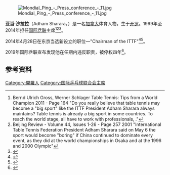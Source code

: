 [[File:Mondial_Ping_-_Press_conference_-_11.jpg|thumb]]

'''亚当·沙拉拉'''（Adham Sharara，{{bd|1953年|3月24日||}}）是一名[[加拿大|加拿大]]体育人物，生于[[开罗|开罗]]。1999年至2014年担任[[国际乒联|国际乒联]]主席<ref>Bernd Ulrich Gross, Werner Schlager Table Tennis: Tips from a World Champion  2011 - Page 164 "Do you really believe that table tennis may become a "big sport" like the ITTF President Adham Sharara always maintains? Table tennis is already a big sport in some countries. To reach the world stage, all have to work with professionals, ."</ref><ref>Beijing Review - Volume 44, Issues 1-26 - Page 257 2001 "International Table Tennis Federation President Adham Sharara said on May 6 the sport would become "boring" if China continued to dominate every event, as they did at the world championships in Osaka and at the 1996 and 2000 Olympic"</ref><ref>{{cite web |title=ITTF Executive Committee (EC) |url=http://www.ittf.com/_front_page/ittf2.asp?category=directory_e |publisher=ITTF |accessdate=21 March 2015 |url-status=dead |archiveurl=https://web.archive.org/web/20160904230922/http://www.ittf.com/_front_page/ittf2.asp?category=directory_e |archivedate=2016-09-04 |dead-url=no }}</ref>。

2014年4月28日在东京当选新设立的职位—"Chairman of the ITTF"<ref>{{cite web|title=Adham Sharara elected to the new position of ITTF Chairman|url=http://www.ittf.com/media/press_release/PR_30Apr14/index.html|publisher=ITTF|work=ITTF Press Release|date=28 April 2014|accessdate=21 March 2015|archive-url=https://web.archive.org/web/20150612054646/http://www.ittf.com/media/press_release/PR_30apr14/index.html|archive-date=2015-06-12|url-status=dead|dead-url=no}}</ref><ref>{{cite web|title=ITTF Directory - Officials - Chairman|url=http://www.ittf.com/ittf_invoices/Chairman.asp|publisher=ITTF|accessdate=21 March 2015|archive-url=https://web.archive.org/web/20150423045007/http://ittf.com/ittf_invoices/Chairman.asp|archive-date=2015-04-23|url-status=dead|dead-url=no}}</ref>。

2019年国际乒联宣布发现他在任期内违反职责，被停权四年<ref>{{Cite web |url=https://www.ittf.com/2019/03/15/ittf-executive-committee-statement-former-president-mr-adham-sharara/ |title=ITTF Executive Committee statement on former President Mr Adham Sharara |access-date=2020-07-01 |archive-date=2021-05-16 |archive-url=https://web.archive.org/web/20210516180333/https://www.ittf.com/2019/03/15/ittf-executive-committee-statement-former-president-mr-adham-sharara/ }}</ref>。

==参考资料==
{{reflist}}

{{DEFAULTSORT:Sharara, Adham}}
[[Category:開羅人|Category:開羅人]]
[[Category:国际乒乓球联合会主席|Category:国际乒乓球联合会主席]]